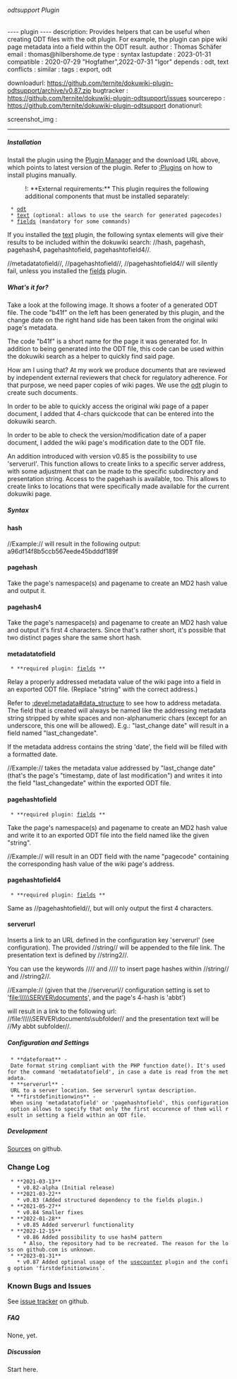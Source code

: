 ====== odtsupport Plugin ======

---- plugin ----
description: Provides helpers that can be useful when creating ODT files with the odt plugin. For example, the plugin can pipe wiki page metadata into a field within the ODT result.
author     : Thomas Schäfer
email      : thomas@hilbershome.de 
type       : syntax
lastupdate : 2023-01-31
compatible : 2020-07-29 "Hogfather",2022-07-31 "Igor"
depends    : odt, text
conflicts  : 
similar    : 
tags       : export, odt

downloadurl: https://github.com/ternite/dokuwiki-plugin-odtsupport/archive/v0.87.zip
bugtracker : https://github.com/ternite/dokuwiki-plugin-odtsupport/issues
sourcerepo : https://github.com/ternite/dokuwiki-plugin-odtsupport
donationurl: 

screenshot_img : 
----

===== Installation =====

Install the plugin using the [[plugin:plugin|Plugin Manager]] and the download URL above, which points to latest version of the plugin. Refer to [[:Plugins]] on how to install plugins manually.

:!: **External requirements:** This plugin requires the following additional components that must be installed separately: 
  * [[odt]]
  * [[text]] (optional: allows to use the search for generated pagecodes)
  * [[fields]] (mandatory for some commands)

If you installed the [[text]] plugin, the following syntax elements will give their results to be included within the dokuwiki search: //hash, pagehash, pagehash4, pagehashtofield, pagehashtofield4//.

//metadatatofield//, //pagehashtofield//, //pagehashtofield4// will silently fail, unless you installed the [[fields]] plugin.

===== What's it for? =====

Take a look at the following image. It shows a footer of a generated ODT file. The code "b41f" on the left has been generated by this plugin, and the change date on the right hand side has been taken from the original wiki page's metadata.

{{https://github.com/ternite/dokuwiki-plugin-odtsupport/raw/main/footer-example.png}}

The code "b41f" is a short name for the page it was generated for. In addition to being generated into the ODT file, this code can be used within the dokuwiki search as a helper to quickly find said page.

How am I using that? At my work we produce documents that are reviewed by independent external reviewers that check for regulatory adherence. For that purpose, we need paper copies of wiki pages. We use the [[odt]] plugin to create such documents.

In order to be able to quickly access the original wiki page of a paper document, I added that 4-chars quickcode that can be entered into the dokuwiki search.

In order to be able to check the version/modification date of a paper document, I added the wiki page's modification date to the ODT file.

An addition introduced with version v0.85 is the possibility to use 'serverurl'. This function allows to create links to a specific server address, with some adjustment that can be made to the specific subdirectory and presentation string. Access to the pagehash is available, too. This allows to create links to locations that were specifically made available for the current dokuwiki page.


===== Syntax =====

==== hash ====

<code>{{hash>string}}</code>

//Example:// <code>{{hash>TEST}}</code> will result in the following output: a96df14f8b5ccb567eede45bdddf189f

==== pagehash ====

<code>{{pagehash}}</code>

Take the page's namespace(s) and pagename to create an MD2 hash value and output it.

==== pagehash4 ====

<code>{{pagehash4}}</code>

Take the page's namespace(s) and pagename to create an MD2 hash value and output it's first 4 characters. Since that's rather short, it's possible that two distinct pages share the same short hash.

==== metadatatofield ====

  * **required plugin: [[fields]] **

<code>{{metadatatofield>string}}</code>

Relay a properly addressed metadata value of the wiki page into a field in an exported ODT file. (Replace "string" with the correct address.)

Refer to [[:devel:metadata#data_structure]] to see how to address metadata. The field that is created will always be named like the addressing metadata string stripped by white spaces and non-alphanumeric chars (except for an underscore, this one will be allowed). E.g.: "last_change date" will result in a field named "last_changedate".

If the metadata address contains the string 'date', the field will be filled with a formatted date.

//Example:// <code>{{metadatatofield>last_change date}}</code> takes the metadata value addressed by "last_change date" (that's the page's "timestamp, date of last modification") and writes it into the field "last_changedate" within the exported ODT file.

==== pagehashtofield ====

  * **required plugin: [[fields]] **


<code>{{pagehashtofield>string}}</code>

Take the page's namespace(s) and pagename to create an MD2 hash value and write it to an exported ODT file into the field named like the given "string".

//Example:// <code>{{pagehashtofield>pagecode}}</code> will result in an ODT field with the name "pagecode" containing the corresponding hash value of the wiki page's address.

==== pagehashtofield4 ====

  * **required plugin: [[fields]] **

<code>{{pagehashtofield4>string}}</code>

Same as //pagehashtofield//, but will only output the first 4 characters.

==== serverurl ====

<code>{{serverurl>string:string2}}</code>

Inserts a link to an URL defined in the configuration key 'serverurl' (see configuration). The provided //string// will be appended to the file link. The presentation text is defined by //string2//.

You can use the keywords //<PAGEHASH>// and //<PAGEHASH4>// to insert page hashes within //string// and //string2//.

//Example:// (given that the //serverurl// configuration setting is set to 'file:\\\\\SERVER\documents', and the page's 4-hash is 'abbt')

<code>{{serverurl>\subfolder:My <PAGEHASH4> subfolder}}</code> will result in a link to the following url: //file:\\\\\SERVER\documents\subfolder// and the presentation text will be //My abbt subfolder//.

===== Configuration and Settings =====

  * **dateformat** - Date format string compliant with the PHP function date(). It's used for the command 'metadatatofield', in case a date is read from the metadata.
  * **serverurl** - URL to a server location. See serverurl syntax description.
  * **firstdefinitionwins** - When using 'metadatatofield' or 'pagehashtofield', this configuration option allows to specify that only the first occurence of them will result in setting a field within an ODT file.

===== Development =====

[[https://github.com/ternite/dokuwiki-plugin-odtsupport|Sources]] on github.

=== Change Log ===

  * **2021-03-13**
    * v0.82-alpha (Initial release)
  * **2021-03-22**
    * v0.83 (Added structured dependency to the fields plugin.)
  * **2021-05-27**
    * v0.84 Smaller fixes
  * **2022-01-28**
    * v0.85 Added serverurl functionality
  * **2022-12-15**
    * v0.86 Added possibility to use hash4 pattern
      * Also, the repository had to be recreated. The reason for the loss on github.com is unknown.
  * **2023-01-31**
    * v0.87 Added optional usage of the [[usecounter]] plugin and the config option 'firstdefinitionwins'.

=== Known Bugs and Issues ===

See [[https://github.com/ternite/dokuwiki-plugin-odtsupport/issues|issue tracker]] on github.

===== FAQ =====

None, yet.

===== Discussion =====

Start here.